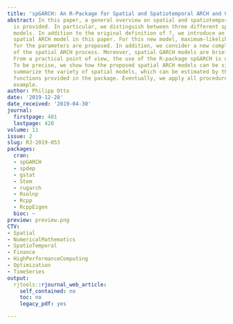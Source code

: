 ```yaml
---
title: 'spGARCH: An R-Package for Spatial and Spatiotemporal ARCH and GARCH models'
abstract: In this paper, a general overview on spatial and spatiotemporal ARCH models
  is provided. In particular, we distinguish between three different spatial ARCH-type
  models. In addition to the original definition of ?, we introduce an logarithmic
  spatial ARCH model in this paper. For this new model, maximum-likelihood estimators
  for the parameters are proposed. In addition, we consider a new complex-valued definition
  of the spatial ARCH process. Moreover, spatial GARCH models are briefly discussed.
  From a practical point of view, the use of the R-package spGARCH is demonstrated.
  To be precise, we show how the proposed spatial ARCH models can be simulated and
  summarize the variety of spatial models, which can be estimated by the estimation
  functions provided in the package. Eventually, we apply all procedures to a real-data
  example.
author: Philipp Otto
date: '2019-12-28'
date_received: '2019-04-30'
journal:
  firstpage: 401
  lastpage: 420
volume: 11
issue: 2
slug: RJ-2019-053
packages:
  cran:
  - spGARCH
  - spdep
  - gstat
  - Stem
  - rugarch
  - Rsolnp
  - Rcpp
  - RcppEigen
  bioc: ~
preview: preview.png
CTV:
- Spatial
- NumericalMathematics
- SpatioTemporal
- Finance
- HighPerformanceComputing
- Optimization
- TimeSeries
output:
  rjtools::rjournal_web_article:
    self_contained: no
    toc: no
    legacy_pdf: yes

---
```

